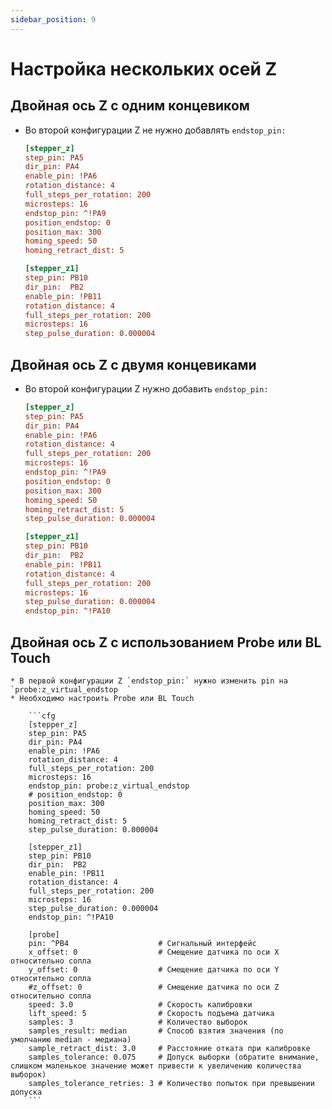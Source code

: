 ```yaml
---
sidebar_position: 9
---
```


# Настройка нескольких осей Z

## Двойная ось Z с одним концевиком

* Во второй конфигурации Z не нужно добавлять `endstop_pin:`

    ```cfg
    [stepper_z]
    step_pin: PA5
    dir_pin: PA4
    enable_pin: !PA6
    rotation_distance: 4
    full_steps_per_rotation: 200
    microsteps: 16
    endstop_pin: ^!PA9
    position_endstop: 0
    position_max: 300
    homing_speed: 50
    homing_retract_dist: 5

    [stepper_z1]
    step_pin: PB10
    dir_pin:  PB2
    enable_pin: !PB11
    rotation_distance: 4
    full_steps_per_rotation: 200
    microsteps: 16
    step_pulse_duration: 0.000004
    ```

## Двойная ось Z с двумя концевиками


* Во второй конфигурации Z нужно добавить `endstop_pin:`

    ```cfg
    [stepper_z]
    step_pin: PA5
    dir_pin: PA4
    enable_pin: !PA6
    rotation_distance: 4
    full_steps_per_rotation: 200
    microsteps: 16
    endstop_pin: ^!PA9
    position_endstop: 0
    position_max: 300
    homing_speed: 50
    homing_retract_dist: 5
    step_pulse_duration: 0.000004

    [stepper_z1]
    step_pin: PB10
    dir_pin:  PB2
    enable_pin: !PB11
    rotation_distance: 4
    full_steps_per_rotation: 200
    microsteps: 16
    step_pulse_duration: 0.000004
    endstop_pin: ^!PA10
    ```

## Двойная ось Z с использованием Probe или BL Touch


    * В первой конфигурации Z `endstop_pin:` нужно изменить pin на `probe:z_virtual_endstop  `
    * Необходимо настроить Probe или BL Touch

        ```cfg
        [stepper_z]
        step_pin: PA5
        dir_pin: PA4
        enable_pin: !PA6
        rotation_distance: 4
        full_steps_per_rotation: 200
        microsteps: 16
        endstop_pin: probe:z_virtual_endstop  
        # position_endstop: 0
        position_max: 300
        homing_speed: 50
        homing_retract_dist: 5
        step_pulse_duration: 0.000004

        [stepper_z1]
        step_pin: PB10
        dir_pin:  PB2
        enable_pin: !PB11
        rotation_distance: 4
        full_steps_per_rotation: 200
        microsteps: 16
        step_pulse_duration: 0.000004
        endstop_pin: ^!PA10

        [probe]
        pin: ^PB4                    # Сигнальный интерфейс
        x_offset: 0                  # Смещение датчика по оси X относительно сопла
        y_offset: 0                  # Смещение датчика по оси Y относительно сопла
        #z_offset: 0                 # Смещение датчика по оси Z относительно сопла
        speed: 3.0                   # Скорость калибровки
        lift_speed: 5                # Скорость подъема датчика
        samples: 3                   # Количество выборок
        samples_result: median       # Способ взятия значения (по умолчанию median - медиана)
        sample_retract_dist: 3.0     # Расстояние отката при калибровке
        samples_tolerance: 0.075     # Допуск выборки (обратите внимание, слишком маленькое значение может привести к увеличению количества выборок)
        samples_tolerance_retries: 3 # Количество попыток при превышении допуска
        ```